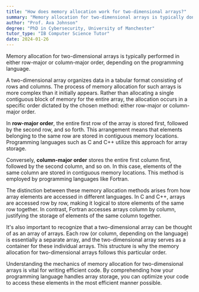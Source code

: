 ```yaml
---
title: "How does memory allocation work for two-dimensional arrays?"
summary: "Memory allocation for two-dimensional arrays is typically done in a row-major or column-major order, depending on the language."
author: "Prof. Ava Johnson"
degree: "PhD in Cybersecurity, University of Manchester"
tutor_type: "IB Computer Science Tutor"
date: 2024-01-26
---
```


Memory allocation for two-dimensional arrays is typically performed in either row-major or column-major order, depending on the programming language.

A two-dimensional array organizes data in a tabular format consisting of rows and columns. The process of memory allocation for such arrays is more complex than it initially appears. Rather than allocating a single contiguous block of memory for the entire array, the allocation occurs in a specific order dictated by the chosen method: either row-major or column-major order.

In **row-major order**, the entire first row of the array is stored first, followed by the second row, and so forth. This arrangement means that elements belonging to the same row are stored in contiguous memory locations. Programming languages such as C and C++ utilize this approach for array storage.

Conversely, **column-major order** stores the entire first column first, followed by the second column, and so on. In this case, elements of the same column are stored in contiguous memory locations. This method is employed by programming languages like Fortran.

The distinction between these memory allocation methods arises from how array elements are accessed in different languages. In C and C++, arrays are accessed row by row, making it logical to store elements of the same row together. In contrast, Fortran accesses arrays column by column, justifying the storage of elements of the same column together.

It's also important to recognize that a two-dimensional array can be thought of as an array of arrays. Each row (or column, depending on the language) is essentially a separate array, and the two-dimensional array serves as a container for these individual arrays. This structure is why the memory allocation for two-dimensional arrays follows this particular order.

Understanding the mechanics of memory allocation for two-dimensional arrays is vital for writing efficient code. By comprehending how your programming language handles array storage, you can optimize your code to access these elements in the most efficient manner possible.
    